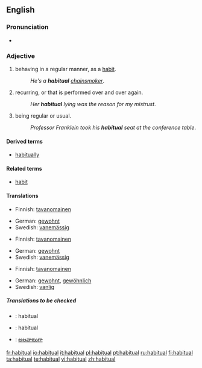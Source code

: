 ==English==

===Pronunciation===
*{{audio|en-us-habitual.ogg|Audio (US)}}

===Adjective===
{{en-adj}}

#behaving in a regular manner, as a [[habit]].
#:''He's a '''habitual''' [[chainsmoker]]''.
#recurring, or that is performed over and over again.
#:''Her '''habitual''' lying was the reason for my mistrust''.
#being regular or usual.
#:''Professor Franklein took his '''habitual''' seat at the conference table''.

====Derived terms====
*[[habitually]]

====Related terms====
*[[habit]]

====Translations====
{{trans-top|behaving in a regular manner, as a habit}}
*Finnish: [[tavanomainen]]
{{trans-mid}}
*German: [[gewohnt]]
*Swedish: [[vanemässig]]
{{trans-bottom}}

{{trans-top|recurring, or that is performed over and over again}}
*Finnish: [[tavanomainen]]
{{trans-mid}}
*German: [[gewohnt]]
*Swedish: [[vanemässig]]
{{trans-bottom}}

{{trans-top|being regular or usual}}
*Finnish: [[tavanomainen]]
{{trans-mid}}
*German: [[gewohnt]], [[gewöhnlich]]
*Swedish: [[vanlig]]
{{trans-bottom}}

=====Translations to be checked=====
{{checktrans}}
{{top}}
*{{ttbc|Interlingua}}: habitual
*{{ttbc|Spanish}}: habitual
{{mid}}
*{{ttbc|Telugu}}: [[అలవాటుగా]]
{{bottom}}

[[fr:habitual]]
[[io:habitual]]
[[it:habitual]]
[[pl:habitual]]
[[pt:habitual]]
[[ru:habitual]]
[[fi:habitual]]
[[ta:habitual]]
[[te:habitual]]
[[vi:habitual]]
[[zh:habitual]]